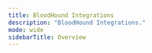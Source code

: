 ---
title: BloodHound Integrations
description: "BloodHound Integrations."
mode: wide
sidebarTitle: Overview
---


<CardGroup>

<Card title="Overview of BloodHound Integrations" icon="book-open" iconType="solid" horizontal href="/hc/en-us/articles/Overview-of-BloodHound-Integrations" />

<Card title="Integrate BloodHound Enterprise with Splunk" icon="gears" iconType="solid" horizontal href="/hc/en-us/articles/Integrate-BloodHound-Enterprise-with-Splunk" />

</CardGroup>
